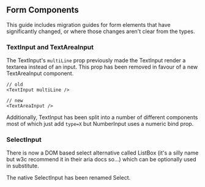
<Meta title="Migration Guides/Form Components" />

## Form Components

This guide includes migration guides for form elements that have significantly changed, or where those changes aren't clear from the types.

### TextInput and TextAreaInput

The TextInput's `multiLine` prop previously made the TextInput render a textarea instead of an input. This prop has been removed in favour of a new TextAreaInput component.

```tsx
// old
<TextInput multiLine />

// new
<TextAreaInput />
```

Additionally, TextInput has been split into a number of different components most of which just add `type=X` but NumberInput uses a numeric bind prop.

### SelectInput

There is now a DOM based select alternative called ListBox (it's a silly name but w3c recommend it in their aria docs so...) which can be optionally used in substitute.

The native SelectInput has been renamed Select.
